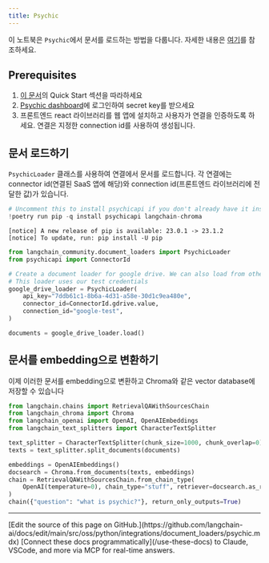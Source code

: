 ```yaml
---
title: Psychic
---
```


이 노트북은 `Psychic`에서 문서를 로드하는 방법을 다룹니다. 자세한 내용은 [여기](/oss/python/integrations/providers/psychic)를 참조하세요.

## Prerequisites

1. [이 문서](/oss/python/integrations/providers/psychic)의 Quick Start 섹션을 따라하세요
2. [Psychic dashboard](https://dashboard.psychic.dev/)에 로그인하여 secret key를 받으세요
3. 프론트엔드 react 라이브러리를 웹 앱에 설치하고 사용자가 연결을 인증하도록 하세요. 연결은 지정한 connection id를 사용하여 생성됩니다.

## 문서 로드하기

`PsychicLoader` 클래스를 사용하여 연결에서 문서를 로드합니다. 각 연결에는 connector id(연결된 SaaS 앱에 해당)와 connection id(프론트엔드 라이브러리에 전달한 값)가 있습니다.

```python
# Uncomment this to install psychicapi if you don't already have it installed
!poetry run pip -q install psychicapi langchain-chroma
```

```output
[notice] A new release of pip is available: 23.0.1 -> 23.1.2
[notice] To update, run: pip install -U pip
```

```python
from langchain_community.document_loaders import PsychicLoader
from psychicapi import ConnectorId

# Create a document loader for google drive. We can also load from other connectors by setting the connector_id to the appropriate value e.g. ConnectorId.notion.value
# This loader uses our test credentials
google_drive_loader = PsychicLoader(
    api_key="7ddb61c1-8b6a-4d31-a58e-30d1c9ea480e",
    connector_id=ConnectorId.gdrive.value,
    connection_id="google-test",
)

documents = google_drive_loader.load()
```

## 문서를 embedding으로 변환하기

이제 이러한 문서를 embedding으로 변환하고 Chroma와 같은 vector database에 저장할 수 있습니다

```python
from langchain.chains import RetrievalQAWithSourcesChain
from langchain_chroma import Chroma
from langchain_openai import OpenAI, OpenAIEmbeddings
from langchain_text_splitters import CharacterTextSplitter
```

```python
text_splitter = CharacterTextSplitter(chunk_size=1000, chunk_overlap=0)
texts = text_splitter.split_documents(documents)

embeddings = OpenAIEmbeddings()
docsearch = Chroma.from_documents(texts, embeddings)
chain = RetrievalQAWithSourcesChain.from_chain_type(
    OpenAI(temperature=0), chain_type="stuff", retriever=docsearch.as_retriever()
)
chain({"question": "what is psychic?"}, return_only_outputs=True)
```

---

<Callout icon="pen-to-square" iconType="regular">
    [Edit the source of this page on GitHub.](https://github.com/langchain-ai/docs/edit/main/src/oss/python/integrations/document_loaders/psychic.mdx)
</Callout>
<Tip icon="terminal" iconType="regular">
    [Connect these docs programmatically](/use-these-docs) to Claude, VSCode, and more via MCP for    real-time answers.
</Tip>
